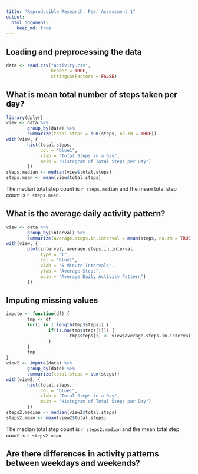 ```yaml
---
title: "Reproducible Research: Peer Assessment 1"
output: 
  html_document:
    keep_md: true
---
```



## Loading and preprocessing the data
```r
data <- read.csv("activity.csv", 
                 header = TRUE, 
                 stringsAsFactors = FALSE)
```


## What is mean total number of steps taken per day?
```r
library(dplyr)
view <- data %>% 
        group_by(date) %>% 
        summarize(total.steps = sum(steps, na.rm = TRUE))
with(view, {
        hist(total.steps, 
             col = "blue1", 
             xlab = "Total Steps in a Day", 
             main = "Histogram of Total Steps per Day")
        })
steps.median <- median(view$total.steps)
steps.mean <- mean(view$total.steps)
```

The median total step count is `r steps.median` and the mean total step count is
`r steps.mean`.

## What is the average daily activity pattern?
```r
view <- data %>% 
        group_by(interval) %>% 
        summarize(average.steps.in.interval = mean(steps, na.rm = TRUE))
with(view, {
        plot(interval, average.steps.in.interval, 
             type = "l",
             col = "blue1", 
             xlab = "5 Minute Intervals", 
             ylab = "Average Steps",
             main = "Average Daily Activity Pattern")
        })
```

## Imputing missing values
```r
impute <- function(df) { 
        tmp <- df
        for(i in 1:length(tmp$steps)) {
                if(is.na(tmp$steps[i])) {
                        tmp$steps[i] <- view$average.steps.in.interval[view$interval == tmp$interval[i]]
                }
        }
        tmp
}
view2 <- impute(data) %>%
        group_by(date) %>% 
        summarize(total.steps = sum(steps))
with(view2, {
        hist(total.steps, 
             col = "blue1", 
             xlab = "Total Steps in a Day", 
             main = "Histogram of Total Steps per Day")
        })
steps2.median <- median(view2$total.steps)
steps2.mean <- mean(view2$total.steps)
```

The median total step count is `r steps2.median` and the mean total step count is
`r steps2.mean`.

## Are there differences in activity patterns between weekdays and weekends?
